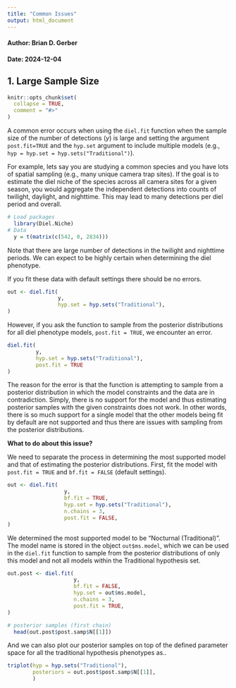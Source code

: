 ```yaml
---
title: "Common Issues"
output: html_document
---
```


#### Author: Brian D. Gerber
#### Date: 2024-12-04



## 1. Large Sample Size

```r
knitr::opts_chunk$set(
  collapse = TRUE,
  comment = "#>"
)
```

A common error occurs when using the `diel.fit` function when the sample size of the number of detections ($y$) is large and setting the argument `post.fit=TRUE` and the `hyp.set` argument to include multiple models (e.g., `hyp = hyp.set = hyp.sets("Traditional")`).

For example, lets say you are studying a common species and you have lots of spatial sampling (e.g., many unique camera trap sites). If the goal is to estimate the diel niche of the species across all camera sites for a given season, you would aggregate the independent detections into counts of twilight, daylight, and nighttime. This may lead to many detections per diel period and overall.

```r
# Load packages
  library(Diel.Niche)
# Data
  y = t(matrix(c(542, 0, 2834)))
```

Note that there are large number of detections in the twilight and nighttime periods. We can expect to be highly certain when determining the diel phenotype.

If you fit these data with default settings there should be no errors.

```r
out <- diel.fit(
                y,
                hyp.set = hyp.sets("Traditional"),
)
```

However, if you ask the function to sample from the posterior distributions for all diel phenotype models, `post.fit = TRUE`, we encounter an error. 

```r
diel.fit(
         y,
         hyp.set = hyp.sets("Traditional"),
         post.fit = TRUE
)
```

The reason for the error is that the function is attempting to sample from a posterior distribution in which the model constraints and the data are in contradiction. Simply, there is no support for the model and thus estimating posterior samples with the given constraints does not work. In other words, there is so much support for a single model that the other models being fit by default are not supported and thus there are issues with sampling from the posterior distributions. 

**What to do about this issue?**

We need to separate the process in determining the most supported model and that of estimating the posterior distributions. First, fit the model with `post.fit = TRUE` and `bf.fit = FALSE` (default settings). 

```r
out <- diel.fit(
                  y,
                  bf.fit = TRUE,
                  hyp.set = hyp.sets("Traditional"),  
                  n.chains = 3,
                  post.fit = FALSE,
)
```

We determined the most supported model to be "Nocturnal (Traditional)". The model name is stored in the object `out$ms.model`, which we can be used in the `diel.fit` function to sample from the posterior distributions of only this model and not all models within the Traditional hypothesis set.

```r
out.post <- diel.fit(
                     y,
                     bf.fit = FALSE,
                     hyp.set = out$ms.model,  
                     n.chains = 3,
                     post.fit = TRUE,
)

# posterior samples (first chain)
  head(out.post$post.samp$N[[1]])

```
And we can also plot our posterior samples on top of the defined parameter space for all the traditional hypothesis phenotypes as..

```r
triplot(hyp = hyp.sets("Traditional"),
        posteriors = out.post$post.samp$N[[1]],
        )
```